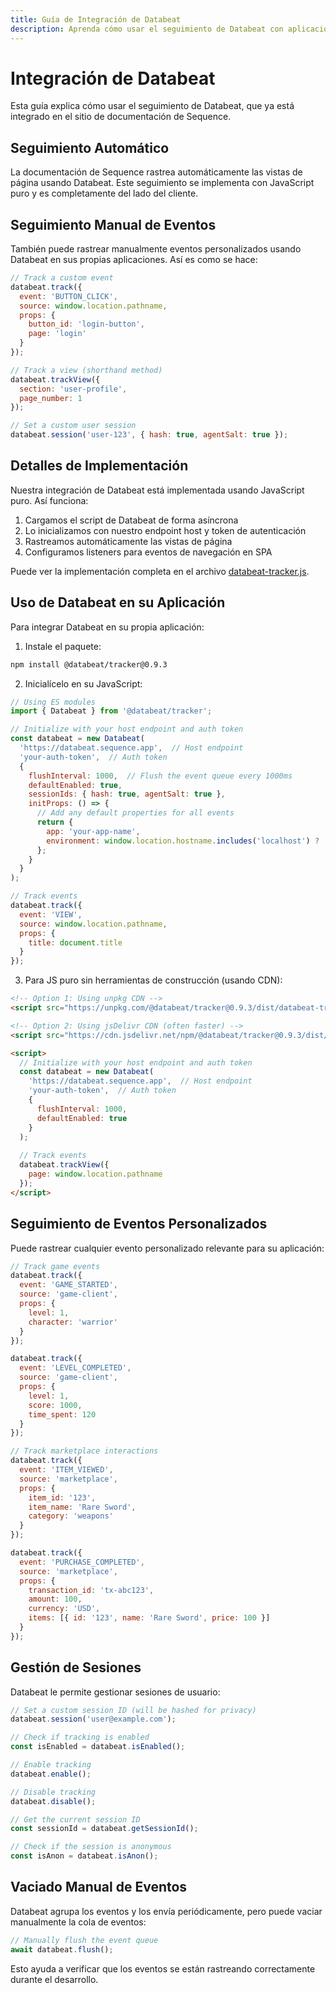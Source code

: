 ```yaml
---
title: Guía de Integración de Databeat
description: Aprenda cómo usar el seguimiento de Databeat con aplicaciones de Sequence
---
```


# Integración de Databeat
Esta guía explica cómo usar el seguimiento de Databeat, que ya está integrado en el sitio de documentación de Sequence.

## Seguimiento Automático
La documentación de Sequence rastrea automáticamente las vistas de página usando Databeat. Este seguimiento se implementa con JavaScript puro y es completamente del lado del cliente.

## Seguimiento Manual de Eventos
También puede rastrear manualmente eventos personalizados usando Databeat en sus propias aplicaciones. Así es como se hace:

```javascript
// Track a custom event
databeat.track({
  event: 'BUTTON_CLICK',
  source: window.location.pathname,
  props: {
    button_id: 'login-button',
    page: 'login'
  }
});

// Track a view (shorthand method)
databeat.trackView({
  section: 'user-profile',
  page_number: 1
});

// Set a custom user session
databeat.session('user-123', { hash: true, agentSalt: true });
```

## Detalles de Implementación
Nuestra integración de Databeat está implementada usando JavaScript puro. Así funciona:
1. Cargamos el script de Databeat de forma asíncrona
2. Lo inicializamos con nuestro endpoint host y token de autenticación
3. Rastreamos automáticamente las vistas de página
4. Configuramos listeners para eventos de navegación en SPA

Puede ver la implementación completa en el archivo [databeat-tracker.js](/snippets/databeat-tracker.js).

## Uso de Databeat en su Aplicación
Para integrar Databeat en su propia aplicación:
1. Instale el paquete:

```bash
npm install @databeat/tracker@0.9.3
```

2. Inicialícelo en su JavaScript:

```javascript
// Using ES modules
import { Databeat } from '@databeat/tracker';

// Initialize with your host endpoint and auth token
const databeat = new Databeat(
  'https://databeat.sequence.app',  // Host endpoint
  'your-auth-token',  // Auth token
  {
    flushInterval: 1000,  // Flush the event queue every 1000ms
    defaultEnabled: true,
    sessionIds: { hash: true, agentSalt: true },
    initProps: () => {
      // Add any default properties for all events
      return {
        app: 'your-app-name',
        environment: window.location.hostname.includes('localhost') ? 'development' : 'production'
      };
    }
  }
);

// Track events
databeat.track({
  event: 'VIEW',
  source: window.location.pathname,
  props: {
    title: document.title
  }
});
```

3. Para JS puro sin herramientas de construcción (usando CDN):

```html
<!-- Option 1: Using unpkg CDN -->
<script src="https://unpkg.com/@databeat/tracker@0.9.3/dist/databeat-tracker.js"></script>

<!-- Option 2: Using jsDelivr CDN (often faster) -->
<script src="https://cdn.jsdelivr.net/npm/@databeat/tracker@0.9.3/dist/databeat-tracker.js"></script>

<script>
  // Initialize with your host endpoint and auth token
  const databeat = new Databeat(
    'https://databeat.sequence.app',  // Host endpoint  
    'your-auth-token',  // Auth token
    {
      flushInterval: 1000,
      defaultEnabled: true
    }
  );
  
  // Track events
  databeat.trackView({
    page: window.location.pathname
  });
</script>
```

## Seguimiento de Eventos Personalizados
Puede rastrear cualquier evento personalizado relevante para su aplicación:

```javascript
// Track game events
databeat.track({
  event: 'GAME_STARTED',
  source: 'game-client',
  props: { 
    level: 1, 
    character: 'warrior'
  }
});

databeat.track({
  event: 'LEVEL_COMPLETED',
  source: 'game-client',
  props: { 
    level: 1, 
    score: 1000, 
    time_spent: 120
  }
});

// Track marketplace interactions
databeat.track({
  event: 'ITEM_VIEWED',
  source: 'marketplace',
  props: { 
    item_id: '123', 
    item_name: 'Rare Sword', 
    category: 'weapons'
  }
});

databeat.track({
  event: 'PURCHASE_COMPLETED',
  source: 'marketplace',
  props: { 
    transaction_id: 'tx-abc123',
    amount: 100,
    currency: 'USD',
    items: [{ id: '123', name: 'Rare Sword', price: 100 }]
  }
});
```

## Gestión de Sesiones
Databeat le permite gestionar sesiones de usuario:

```javascript
// Set a custom session ID (will be hashed for privacy)
databeat.session('user@example.com');

// Check if tracking is enabled
const isEnabled = databeat.isEnabled();

// Enable tracking
databeat.enable();

// Disable tracking
databeat.disable();

// Get the current session ID
const sessionId = databeat.getSessionId();

// Check if the session is anonymous
const isAnon = databeat.isAnon();
```

## Vaciado Manual de Eventos
Databeat agrupa los eventos y los envía periódicamente, pero puede vaciar manualmente la cola de eventos:

```javascript
// Manually flush the event queue
await databeat.flush();
```

Esto ayuda a verificar que los eventos se están rastreando correctamente durante el desarrollo.
